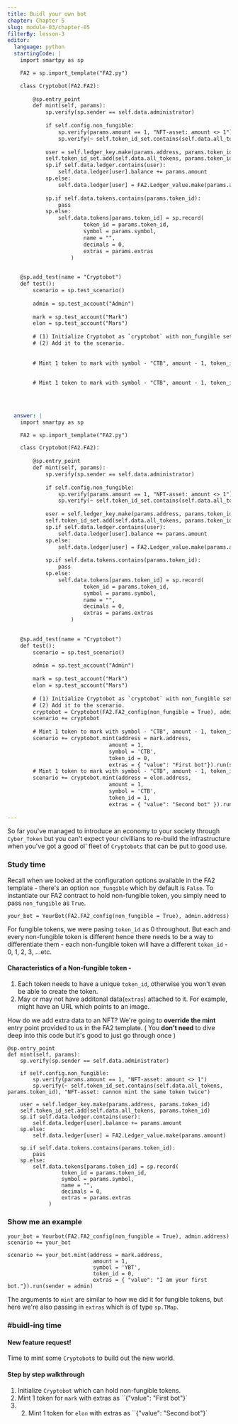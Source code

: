 ```yaml
---
title: Buidl your own bot
chapter: Chapter 5
slug: module-03/chapter-05
filterBy: lesson-3
editor:
  language: python
  startingCode: |
    import smartpy as sp

    FA2 = sp.import_template("FA2.py")

    class Cryptobot(FA2.FA2):
        
        @sp.entry_point
        def mint(self, params):
            sp.verify(sp.sender == self.data.administrator)
            
            if self.config.non_fungible:
                sp.verify(params.amount == 1, "NFT-asset: amount <> 1")
                sp.verify(~ self.token_id_set.contains(self.data.all_tokens, params.token_id), "NFT-asset: cannon mint the same token twice")
            
            user = self.ledger_key.make(params.address, params.token_id)
            self.token_id_set.add(self.data.all_tokens, params.token_id)
            sp.if self.data.ledger.contains(user):
                self.data.ledger[user].balance += params.amount
            sp.else:
                self.data.ledger[user] = FA2.Ledger_value.make(params.amount)
            
            sp.if self.data.tokens.contains(params.token_id):
                pass
            sp.else:
                self.data.tokens[params.token_id] = sp.record(
                        token_id = params.token_id,
                        symbol = params.symbol,
                        name = "", 
                        decimals = 0,
                        extras = params.extras
                    )
                

    @sp.add_test(name = "Cryptobot")
    def test():
        scenario = sp.test_scenario()
        
        admin = sp.test_account("Admin")
        
        mark = sp.test_account("Mark")
        elon = sp.test_account("Mars")
        
        # (1) Initialize Cryptobot as `cryptobot` with non_fungible set to True.
        # (2) Add it to the scenario.
        
        
        # Mint 1 token to mark with symbol - "CTB", amount - 1, token_id - 0 and extras - {"value": "First bot"}
        
        
        # Mint 1 token to mark with symbol - "CTB", amount - 1, token_id - 1 and extras - {"value": "Second bot"}                           
        
        
        

  answer: |  
    import smartpy as sp

    FA2 = sp.import_template("FA2.py")

    class Cryptobot(FA2.FA2):
        
        @sp.entry_point
        def mint(self, params):
            sp.verify(sp.sender == self.data.administrator)
            
            if self.config.non_fungible:
                sp.verify(params.amount == 1, "NFT-asset: amount <> 1")
                sp.verify(~ self.token_id_set.contains(self.data.all_tokens, params.token_id), "NFT-asset: cannon mint the same token twice")
            
            user = self.ledger_key.make(params.address, params.token_id)
            self.token_id_set.add(self.data.all_tokens, params.token_id)
            sp.if self.data.ledger.contains(user):
                self.data.ledger[user].balance += params.amount
            sp.else:
                self.data.ledger[user] = FA2.Ledger_value.make(params.amount)
            
            sp.if self.data.tokens.contains(params.token_id):
                pass
            sp.else:
                self.data.tokens[params.token_id] = sp.record(
                        token_id = params.token_id,
                        symbol = params.symbol,
                        name = "", 
                        decimals = 0,
                        extras = params.extras
                    )
                

    @sp.add_test(name = "Cryptobot")
    def test():
        scenario = sp.test_scenario()
        
        admin = sp.test_account("Admin")
        
        mark = sp.test_account("Mark")
        elon = sp.test_account("Mars")
        
        # (1) Initialize Cryptobot as `cryptobot` with non_fungible set to True.
        # (2) Add it to the scenario.
        cryptobot = Cryptobot(FA2.FA2_config(non_fungible = True), admin.address)
        scenario += cryptobot
        
        # Mint 1 token to mark with symbol - "CTB", amount - 1, token_id - 0 and extras - {"value": "First bot"}
        scenario += cryptobot.mint(address = mark.address, 
                                amount = 1,
                                symbol = 'CTB',
                                token_id = 0,
                                extras = { "value": "First bot"}).run(sender = admin)
        # Mint 1 token to mark with symbol - "CTB", amount - 1, token_id - 1 and extras - {"value": "Second bot"}                           
        scenario += cryptobot.mint(address = elon.address,
                                amount = 1,
                                symbol = 'CTB',
                                token_id = 1,
                                extras = { "value": "Second bot" }).run(sender = admin)
        
---
```


So far you've managed to introduce an economy to your society through `Cyber_Token` but you can't expect your civillians to re-build the infrastructure when you've got a good ol' fleet of `Cryptobots` that can be put to good use.

### Study time
Recall when we looked at the configuration options available in the FA2 template - there's an option `non_fungible` which by default is `False`. 
To instantiate our FA2 contract to hold non-fungible token, you simply need to pass `non_fungible` as `True`.
```python=
your_bot = YourBot(FA2.FA2_config(non_fungible = True), admin.address)
```

For fungible tokens, we were pasing `token_id` as 0 throughout.
But each and every non-fungible token is different hence there needs to be a way to differentiate them - each non-fungible token will have a different `token_id` - 0, 1, 2, 3, ...etc.

#### Characteristics of a Non-fungible token - 
1. Each token needs to have a unique `token_id`, otherwise you won't even be able to create the token.
2. May or may not have additonal data(`extras`) attached to it. For example, might have an URL which points to an image.

How do we add extra data to an NFT?
We're going to **override the mint** entry point provided to us in the FA2 template.
( You **don't need** to dive deep into this code but it's good to just go through once )
```python=
@sp.entry_point
def mint(self, params):
    sp.verify(sp.sender == self.data.administrator)

    if self.config.non_fungible:
        sp.verify(params.amount == 1, "NFT-asset: amount <> 1")
        sp.verify(~ self.token_id_set.contains(self.data.all_tokens, params.token_id), "NFT-asset: cannon mint the same token twice")

    user = self.ledger_key.make(params.address, params.token_id)
    self.token_id_set.add(self.data.all_tokens, params.token_id)
    sp.if self.data.ledger.contains(user):
        self.data.ledger[user].balance += params.amount
    sp.else:
        self.data.ledger[user] = FA2.Ledger_value.make(params.amount)

    sp.if self.data.tokens.contains(params.token_id):
        pass
    sp.else:
        self.data.tokens[params.token_id] = sp.record(
                 token_id = params.token_id,
                 symbol = params.symbol,
                 name = "",
                 decimals = 0,
                 extras = params.extras
             )
```

### Show me an example
```python=
your_bot = Yourbot(FA2.FA2_config(non_fungible = True), admin.address)
scenario += your_bot

scenario += your_bot.mint(address = mark.address, 
                           amount = 1,
                           symbol = 'YBT',
                           token_id = 0,
                           extras = { "value": "I am your first bot."}).run(sender = admin)

```
The arguments to `mint` are similar to how we did it for fungible tokens, but here we're also passing in `extras` which is of type `sp.TMap`.

### #buidl-ing time
 
#### New feature request!
Time to mint some `Cryptobot`s to build out the new world.

#### Step by step walkthrough
1. Initialize `Cryptobot` which can hold non-fungible tokens.
2. Mint 1 token for `mark` with extras as ``{"value": "First bot"}`
3. 2. Mint 1 token for `elon` with extras as ``{"value": "Second bot"}`